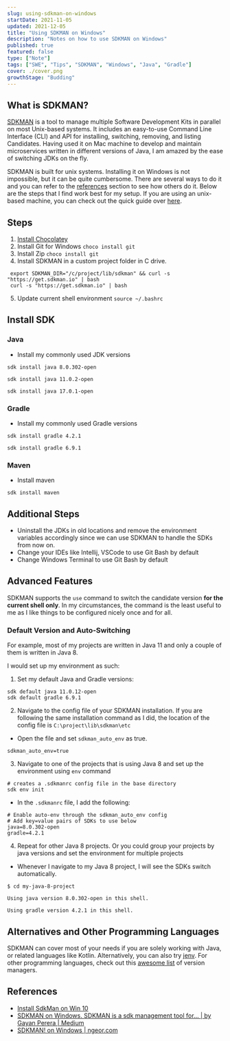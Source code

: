 ```yaml
---
slug: using-sdkman-on-windows
startDate: 2021-11-05
updated: 2021-12-05
title: "Using SDKMAN on Windows"
description: "Notes on how to use SDKMAN on Windows"
published: true
featured: false
type: ["Note"]
tags: ["SWE", "Tips", "SDKMAN", "Windows", "Java", "Gradle"]
cover: ./cover.png
growthStage: "Budding"
---
```


<BasicImage
  src="https://res.cloudinary.com/wtkw/image/upload/v1636369585/waltertengcom/garden/using-sdkman-on-windows/cover_esymar.png"
  alt="cover"
/>

## What is SDKMAN?

[SDKMAN](https://sdkman.io/) is a tool to manage multiple Software Development Kits in parallel on most Unix-based systems. It includes an easy-to-use Command Line Interface (CLI) and API for installing, switching, removing, and listing Candidates. Having used it on Mac machine to develop and maintain microservices written in different versions of Java, I am amazed by the ease of switching JDKs on the fly.

SDKMAN is built for unix systems. Installing it on Windows is not impossible, but it can be quite cumbersome. There are several ways to do it and you can refer to the [references](#references) section to see how others do it. Below are the steps that I find work best for my setup. If you are using an unix-based machine, you can check out the quick guide over [here](/garden/using-sdkman-on-mac).

## Steps

1. [Install Chocolatey](https://docs.chocolatey.org/en-us/choco/setup)
2. Install Git for Windows `choco install git`
3. Install Zip `choco install git`
4. Install SDKMAN in a custom project folder in C drive.

```
 export SDKMAN_DIR="/c/project/lib/sdkman" && curl -s "https://get.sdkman.io" | bash
 curl -s "https://get.sdkman.io" | bash
```

5. Update current shell environment `source ~/.bashrc`

## Install SDK

### Java

- Install my commonly used JDK versions

```
sdk install java 8.0.302-open

sdk install java 11.0.2-open

sdk install java 17.0.1-open
```

### Gradle

- Install my commonly used Gradle versions

```
sdk install gradle 4.2.1

sdk install gradle 6.9.1
```

### Maven

- Install maven

```
sdk install maven
```

## Additional Steps

- Uninstall the JDKs in old locations and remove the environment variables accordingly since we can use SDKMAN to handle the SDKs from now on.
- Change your IDEs like Intellij, VSCode to use Git Bash by default
- Change Windows Terminal to use Git Bash by default

## Advanced Features

SDKMAN supports the `use` command to switch the candidate version **for the current shell only**. In my circumstances, the command is the least useful to me as I like things to be configured nicely once and for all.

### Default Version and Auto-Switching

For example, most of my projects are written in Java 11 and only a couple of them is written in Java 8.

I would set up my environment as such:

1. Set my default Java and Gradle versions:

```
sdk default java 11.0.12-open
sdk default gradle 6.9.1
```

2. Navigate to the config file of your SDKMAN installation. If you are following the same installation command as I did,
   the location of the config file is `C:\project\lib\sdkman\etc`

- Open the file and set `sdkman_auto_env` as true.

```
sdkman_auto_env=true
```

3. Navigate to one of the projects that is using Java 8 and set up the environment using `env` command

```
# creates a .sdkmanrc config file in the base directory
sdk env init
```

- In the `.sdkmanrc` file, I add the following:

```
# Enable auto-env through the sdkman_auto_env config
# Add key=value pairs of SDKs to use below
java=8.0.302-open
gradle=4.2.1
```

4. Repeat for other Java 8 projects. Or you could group your projects by java versions and set the environment for multiple projects

- Whenever I navigate to my Java 8 project, I will see the SDKs switch automatically.

```
$ cd my-java-8-project

Using java version 8.0.302-open in this shell.

Using gradle version 4.2.1 in this shell.
```

## Alternatives and Other Programming Languages

SDKMAN can cover most of your needs if you are solely working with Java, or related languages like Kotlin. Alternatively, you can also try [jenv](https://github.com/jenv/jenv). For other programming languages, check out this [awesome list](https://github.com/bernardoduarte/awesome-version-managers) of version managers.

## References

- [Install SdkMan on Win 10](https://gist.github.com/der3k/5d84e87b759acc0ff8c1ad341f832635)
- [SDKMAN on Windows. SDKMAN is a sdk management tool for… | by Gayan Perera | Medium](https://medium.com/@gayanper/sdkman-on-windows-661976238042)
- [SDKMAN! on Windows | ngeor.com](https://ngeor.com/2019/12/07/sdkman-windows.html)
